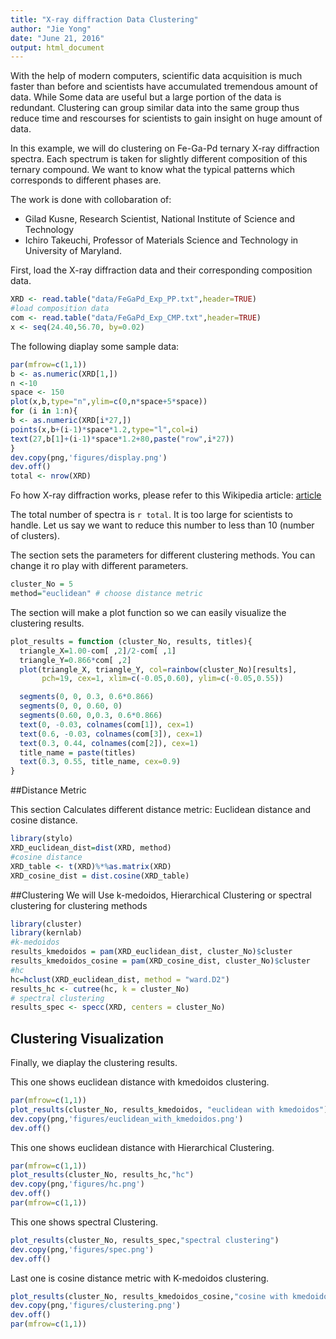 ```yaml
---
title: "X-ray diffraction Data Clustering"
author: "Jie Yong"
date: "June 21, 2016"
output: html_document
---
```


With the help of modern computers, scientific data acquisition is much faster than before and scientists have accumulated tremendous amount of data. While Some data are useful but a large portion of the data is redundant. Clustering can group similar data into the same group thus reduce time and rescourses for scientists to gain insight on huge amount of data.

In this example, we will do clustering on Fe-Ga-Pd ternary X-ray diffraction spectra. Each spectrum is taken for slightly different composition of this ternary compound. We want to know what the typical patterns which corresponds to different phases are.

The work is done with collobaration of:

- Gilad Kusne, Research Scientist, National Institute of Science and Technology
- Ichiro  Takeuchi, Professor of Materials Science and Technology in University of Maryland.

First, load the X-ray diffraction data and their corresponding composition data.

```r
XRD <- read.table("data/FeGaPd_Exp_PP.txt",header=TRUE)
#load composition data
com <- read.table("data/FeGaPd_Exp_CMP.txt",header=TRUE)
x <- seq(24.40,56.70, by=0.02)
```

The following diaplay some sample data:

```r
par(mfrow=c(1,1))
b <- as.numeric(XRD[1,])
n <-10
space <- 150
plot(x,b,type="n",ylim=c(0,n*space+5*space))
for (i in 1:n){
b <- as.numeric(XRD[i*27,])
points(x,b+(i-1)*space*1.2,type="l",col=i)
text(27,b[1]+(i-1)*space*1.2+80,paste("row",i*27))
}
dev.copy(png,'figures/display.png')
dev.off()
total <- nrow(XRD)
```

Fo how X-ray diffraction works, please refer to this Wikipedia article:
[article](https://en.wikipedia.org/wiki/X-ray_crystallography)

The total number of spectra is `r total`. It is too large for scientists to handle. Let us say we want to reduce this number to less than 10 (number of clusters).

The section sets the parameters for different clustering methods. You can change it ro play with different parameters.

```r
cluster_No = 5
method="euclidean" # choose distance metric
```

The section will make a plot function so we can easily visualize the clustering results.
```r
plot_results = function (cluster_No, results, titles){
  triangle_X=1.00-com[ ,2]/2-com[ ,1]
  triangle_Y=0.866*com[ ,2]
  plot(triangle_X, triangle_Y, col=rainbow(cluster_No)[results], 
       pch=19, cex=1, xlim=c(-0.05,0.60), ylim=c(-0.05,0.55))

  segments(0, 0, 0.3, 0.6*0.866)
  segments(0, 0, 0.60, 0)
  segments(0.60, 0,0.3, 0.6*0.866)
  text(0, -0.03, colnames(com[1]), cex=1)
  text(0.6, -0.03, colnames(com[3]), cex=1)
  text(0.3, 0.44, colnames(com[2]), cex=1)
  title_name = paste(titles)
  text(0.3, 0.55, title_name, cex=0.9)
}
```
##Distance Metric

This section Calculates different distance metric: Euclidean distance and cosine distance.
```r
library(stylo)
XRD_euclidean_dist=dist(XRD, method)
#cosine distance
XRD_table <- t(XRD)%*%as.matrix(XRD)
XRD_cosine_dist = dist.cosine(XRD_table)
```

##Clustering
We will Use k-medoidos, Hierarchical Clustering or spectral clustering for clustering methods
```r
library(cluster)
library(kernlab)
#k-medoidos
results_kmedoidos = pam(XRD_euclidean_dist, cluster_No)$cluster
results_kmedoidos_cosine = pam(XRD_cosine_dist, cluster_No)$cluster
#hc
hc=hclust(XRD_euclidean_dist, method = "ward.D2")
results_hc <- cutree(hc, k = cluster_No)
# spectral clustering
results_spec <- specc(XRD, centers = cluster_No)

```

## Clustering Visualization
Finally, we diaplay the clustering results.

This one shows euclidean distance with kmedoidos clustering.

```r
par(mfrow=c(1,1))
plot_results(cluster_No, results_kmedoidos, "euclidean with kmedoidos")
dev.copy(png,'figures/euclidean_with_kmedoidos.png')
dev.off()
```

This one shows euclidean distance with Hierarchical Clustering.

```r
par(mfrow=c(1,1))
plot_results(cluster_No, results_hc,"hc")
dev.copy(png,'figures/hc.png')
dev.off()
par(mfrow=c(1,1))
```

This one shows spectral Clustering.

```r
plot_results(cluster_No, results_spec,"spectral clustering")
dev.copy(png,'figures/spec.png')
dev.off()
```

Last one is cosine distance metric with K-medoidos clustering.

```r
plot_results(cluster_No, results_kmedoidos_cosine,"cosine with kmedoidos")
dev.copy(png,'figures/clustering.png')
dev.off()
par(mfrow=c(1,1))
```









